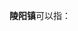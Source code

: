 '''陵阳镇'''可以指：
{{PRC admin/disambig|34/17/23/103/000|37/11/22/112/000|41/05/81/108/000}}
{{disambig|cat=三字中国镇名消歧义}}